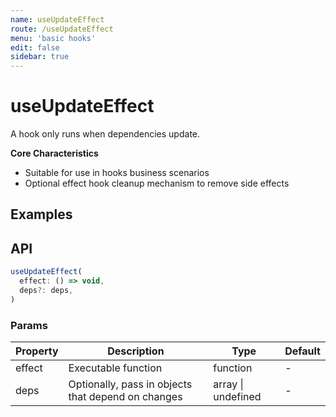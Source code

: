 ```yaml
---
name: useUpdateEffect
route: /useUpdateEffect
menu: 'basic hooks'
edit: false
sidebar: true
---
```



# useUpdateEffect

A hook only runs when dependencies update.

**Core Characteristics**

* Suitable for use in hooks business scenarios
* Optional effect hook cleanup mechanism to remove side effects

## Examples

<JackBox jsCode={Demo1CodeJsx} tsCode={Demo1CodeTsx} demoName='basic usage' description='This hook is exactly the same as useEffect, except it omits the first render and only runs when dependencies update.'>
  <Demo1 />
</JackBox>

## API

```javascript
useUpdateEffect(
  effect: () => void,
  deps?: deps,
)
```

### Params

| Property | Description                                                        | Type                   | Default |
|---------|----------------------------------------------|------------------------|--------|
| effect | Executable function  | function | -      |
| deps | Optionally, pass in objects that depend on changes | array \| undefined | -      |